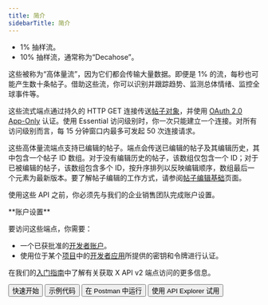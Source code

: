 ```yaml
---
title: 简介
sidebarTitle: 简介
---
```



- 1% 抽样流。
- 10% 抽样流，通常称为“Decahose”。

这些被称为“高体量流”，因为它们都会传输大量数据。即便是 1% 的流，每秒也可能产生数十条帖子。借助这些流，你可以识别并跟踪趋势、监测总体情绪、监控全球事件等。

这些流式端点通过持久的 HTTP GET 连接传送[帖子对象](/zh/x-api/fundamentals/data-dictionary#tweet)，并使用 [OAuth 2.0 App-Only](/zh/resources/fundamentals/authentication#oauth-2-0) 认证。使用 Essential 访问级别时，你一次只能建立一个连接。对所有访问级别而言，每 15 分钟窗口内最多可发起 50 次连接请求。

这些高体量流端点支持已编辑的帖子。端点会传送已编辑的帖子及其编辑历史，其中包含一个帖子 ID 数组。对于没有编辑历史的帖子，该数组仅包含一个 ID；对于已被编辑的帖子，该数组包含多个 ID，按升序排列以反映编辑顺序，数组最后一个元素为最新版本。要了解帖子编辑的工作方式，请参阅[帖子编辑基础](/zh/x-api/fundamentals/edit-posts)页面。

使用这些 API 之前，你必须先与我们的企业销售团队完成账户设置。

<Note>
  **账户设置**

  要访问这些端点，你需要：

  - 一个已获批准的[开发者账户](https://developer.x.com/en/portal/petition/essential/basic-info)。
  - 使用位于某个[项目](/zh/resources/fundamentals/projects)中的[开发者应用](/zh/resources/fundamentals/developer-apps)所提供的密钥和令牌进行认证。

  在我们的[入门指南](/zh/x-api/getting-started/getting-access)中了解有关获取 X API v2 端点访问的更多信息。
</Note>

<div class="flex space-x-2">
  <Button href="/zh/x-api/posts/volume-streams/quickstart">
    快速开始
  </Button>

  <Button href="https://github.com/xdevplatform/Twitter-API-v2-sample-code">
    示例代码
  </Button>

  <Button href="https://app.getpostman.com/run-collection/9956214-784efcda-ed4c-4491-a4c0-a26470a67400">
    在 Postman 中运行
  </Button>

  <Button href="https://developer.x.com/apitools/api?endpoint=/2/tweets/sample/stream&method=get">
    使用 API Explorer 试用
  </Button>
</div>
